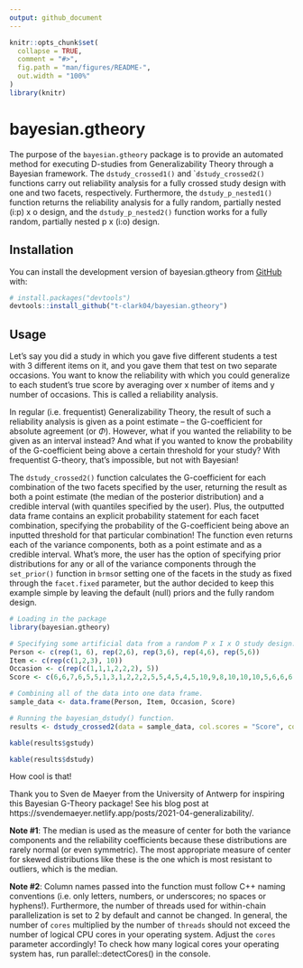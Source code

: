 ```yaml
---
output: github_document
---
```


<!-- README.md is generated from README.Rmd. Please edit that file -->

```r
knitr::opts_chunk$set(
  collapse = TRUE,
  comment = "#>",
  fig.path = "man/figures/README-",
  out.width = "100%"
)
library(knitr)
```

# bayesian.gtheory

<!-- badges: start -->

<!-- badges: end -->

The purpose of the `bayesian.gtheory` package is to provide an automated method for executing D-studies from Generalizability Theory through a Bayesian framework. The `dstudy_crossed1()` and ``dstudy_crossed2()` functions carry out reliability analysis for a fully crossed study design with one and two facets, respectively. Furthermore, the `dstudy_p_nested1()` function returns the reliability analysis for a fully random, partially nested (i:p) x o design, and the `dstudy_p_nested2()` function works for a fully random, partially nested p x (i:o) design.

## Installation

You can install the development version of bayesian.gtheory from [GitHub](https://github.com/) with:

``` r
# install.packages("devtools")
devtools::install_github("t-clark04/bayesian.gtheory")
```

## Usage

Let's say you did a study in which you gave five different students a test with 3 different items on it, and you gave them that test on two separate occasions. You want to know the reliability with which you could generalize to each student's true score by averaging over x number of items and y number of occasions. This is called a reliability analysis. 

In regular (i.e. frequentist) Generalizability Theory, the result of such a reliability analysis is given as a point estimate -- the G-coefficient for absolute agreement (or $\Phi$). However, what if you wanted the reliability to be given as an interval instead? And what if you wanted to know the probability of the G-coefficient being above a certain threshold for your study? With frequentist G-theory, that's impossible, but not with Bayesian! 

The `dstudy_crossed2()` function calculates the G-coefficient for each combination of the two facets specified by the user, returning the result as both a point estimate (the median of the posterior distribution) and a credible interval (with quantiles specified by the user). Plus, the outputted data frame contains an explicit probability statement for each facet combination, specifying the probability of the G-coefficient being above an inputted threshold for that particular combination! The function even returns each of the variance components, both as a point estimate and as a credible interval. What's more, the user has the option of specifying prior distributions for any or all of the variance components through the ``set_prior()`` function in ``brms``or setting one of the facets in the study as fixed through the `facet.fixed` parameter, but the author decided to keep this example simple by leaving the default (null) priors and the fully random design.

```r
# Loading in the package
library(bayesian.gtheory)

# Specifying some artificial data from a random P x I x O study design.
Person <- c(rep(1, 6), rep(2,6), rep(3,6), rep(4,6), rep(5,6))
Item <- c(rep(c(1,2,3), 10))
Occasion <- c(rep(c(1,1,1,2,2,2), 5))
Score <- c(6,6,7,6,5,5,1,3,1,2,2,2,5,5,4,5,4,5,10,9,8,10,10,10,5,6,6,6,5,6)

# Combining all of the data into one data frame.
sample_data <- data.frame(Person, Item, Occasion, Score)

# Running the bayesian_dstudy() function.
results <- dstudy_crossed2(data = sample_data, col.scores = "Score", col.subjects = "Person", col.facet1 = "Item", col.facet2 = "Occasion", seq1 = seq(1,5,1), seq2 = seq(1,3,1), facet.fixed = NULL, threshold = 0.7, warmup = 1000, iter = 4000, chains = 4, cores = 4)
```

```r
kable(results$gstudy)
```

```r
kable(results$dstudy)
```


How cool is that!

Thank you to Sven de Maeyer from the University of Antwerp for inspiring this Bayesian G-Theory package! See his blog post at https://svendemaeyer.netlify.app/posts/2021-04-generalizability/.

**Note #1**: The median is used as the measure of center for both the variance components and the reliability coefficients because these distributions are rarely normal (or even symmetric). The most appropriate measure of center for skewed distributions like these is the one which is most resistant to outliers, which is the median.

**Note #2**: Column names passed into the function must follow C++ naming conventions 
(i.e. only letters, numbers, or underscores; no spaces or hyphens!). Furthermore, 
the number of threads used for within-chain parallelization is set to 2 by 
default and cannot be changed. In general, the number of `cores` multiplied by 
the number of `threads` should not exceed the number of logical CPU cores in 
your operating system. Adjust the `cores` parameter accordingly! To check how 
many logical cores your operating system has, run parallel::detectCores()
in the console.
